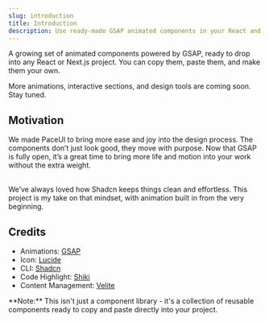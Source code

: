 ```yaml
---
slug: introduction
title: Introduction
description: Use ready-made GSAP animated components in your React and Next.js apps with Tailwind styling
---
```


A growing set of animated components powered by GSAP, ready to drop into any React or Next.js project.
You can copy them, paste them, and make them your own.

More animations, interactive sections, and design tools are coming soon. Stay tuned.

## Motivation

We made PaceUI to bring more ease and joy into the design process. The components don’t just look good, they move with purpose. Now that GSAP is fully open, it’s a great time to bring more life and motion into your work without the extra weight.

<br/>
We’ve always loved how Shadcn keeps things clean and effortless. This project is my take on that mindset, with animation built in from the very beginning.

## Credits

- Animations: [GSAP](https://gsap.com/)
- Icon: [Lucide](https://lucide.dev/)
- CLI: [Shadcn](https://ui.shadcn.com/docs/cli)
- Code Highlight: [Shiki](https://shiki.style/)
- Content Management: [Velite](https://velite.js.org/)

<Callout className="mt-6">
    **Note:** This isn't just a component library - it's a collection of reusable components ready to copy and paste
    directly
    into your project.
</Callout>


